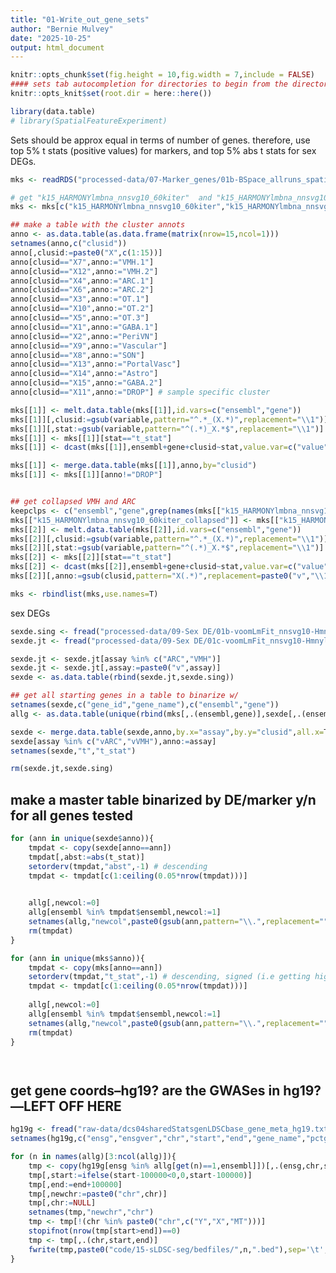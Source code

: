 ```yaml
---
title: "01-Write_out_gene_sets"
author: "Bernie Mulvey"
date: "2025-10-25"
output: html_document
---
```


```r
knitr::opts_chunk$set(fig.height = 10,fig.width = 7,include = FALSE)
#### sets tab autocompletion for directories to begin from the directory containing the .Rproj session, instead of the script's directory if different
knitr::opts_knit$set(root.dir = here::here())

library(data.table)
# library(SpatialFeatureExperiment)

```

Sets should be approx equal in terms of number of genes. therefore, use top 5% t stats (positive values) for markers, and top 5% abs t stats for sex DEGs. 

```r
mks <- readRDS("processed-data/07-Marker_genes/01b-BSpace_allruns_spatialLIBD-regwrap-enrichment_full.RDS")

# get "k15_HARMONYlmbna_nnsvg10_60kiter"  and "k15_HARMONYlmbna_nnsvg10_60kiter_collapsed" 
mks <- mks[c("k15_HARMONYlmbna_nnsvg10_60kiter","k15_HARMONYlmbna_nnsvg10_60kiter_collapsed")]

## make a table with the cluster annots
anno <- as.data.table(as.data.frame(matrix(nrow=15,ncol=1)))
setnames(anno,c("clusid"))
anno[,clusid:=paste0("X",c(1:15))]
anno[clusid=="X7",anno:="VMH.1"]
anno[clusid=="X12",anno:="VMH.2"]
anno[clusid=="X4",anno:="ARC.1"]
anno[clusid=="X6",anno:="ARC.2"]
anno[clusid=="X3",anno:="OT.1"]
anno[clusid=="X10",anno:="OT.2"]
anno[clusid=="X5",anno:="OT.3"]
anno[clusid=="X1",anno:="GABA.1"]
anno[clusid=="X2",anno:="PeriVN"]
anno[clusid=="X9",anno:="Vascular"]
anno[clusid=="X8",anno:="SON"]
anno[clusid=="X13",anno:="PortalVasc"]
anno[clusid=="X14",anno:="Astro"]
anno[clusid=="X15",anno:="GABA.2"]
anno[clusid=="X11",anno:="DROP"] # sample specific cluster

mks[[1]] <- melt.data.table(mks[[1]],id.vars=c("ensembl","gene"))
mks[[1]][,clusid:=gsub(variable,pattern="^.*_(X.*)",replacement="\\1")]
mks[[1]][,stat:=gsub(variable,pattern="^(.*)_X.*$",replacement="\\1")]
mks[[1]] <- mks[[1]][stat=="t_stat"]
mks[[1]] <- dcast(mks[[1]],ensembl+gene+clusid~stat,value.var=c("value"))

mks[[1]] <- merge.data.table(mks[[1]],anno,by="clusid")
mks[[1]] <- mks[[1]][anno!="DROP"]


## get collapsed VMH and ARC
keepclps <- c("ensembl","gene",grep(names(mks[["k15_HARMONYlmbna_nnsvg10_60kiter_collapsed"]]),pattern="XARC|XVMH",value=T))
mks[["k15_HARMONYlmbna_nnsvg10_60kiter_collapsed"]] <- mks[["k15_HARMONYlmbna_nnsvg10_60kiter_collapsed"]][,..keepclps]
mks[[2]] <- melt.data.table(mks[[2]],id.vars=c("ensembl","gene"))
mks[[2]][,clusid:=gsub(variable,pattern="^.*_(X.*)",replacement="\\1")]
mks[[2]][,stat:=gsub(variable,pattern="^(.*)_X.*$",replacement="\\1")]
mks[[2]] <- mks[[2]][stat=="t_stat"]
mks[[2]] <- dcast(mks[[2]],ensembl+gene+clusid~stat,value.var=c("value"))
mks[[2]][,anno:=gsub(clusid,pattern="X(.*)",replacement=paste0("v","\\1"))]

mks <- rbindlist(mks,use.names=T)
```

sex DEGs
```r
sexde.sing <- fread("processed-data/09-Sex DE/01b-voomLmFit_nnsvg10-HmnylmbNA-BS-15-singleClusts_ARC2fixed.txt")
sexde.jt <- fread("processed-data/09-Sex DE/01c-voomLmFit_nnsvg10-HmnylmbNA-BS-15-VMHARCclpsd.txt")

sexde.jt <- sexde.jt[assay %in% c("ARC","VMH")]
sexde.jt <- sexde.jt[,assay:=paste0("v",assay)]
sexde <- as.data.table(rbind(sexde.jt,sexde.sing))

## get all starting genes in a table to binarize w/
setnames(sexde,c("gene_id","gene_name"),c("ensembl","gene"))
allg <- as.data.table(unique(rbind(mks[,.(ensembl,gene)],sexde[,.(ensembl,gene)])))

sexde <- merge.data.table(sexde,anno,by.x="assay",by.y="clusid",all.x=T)
sexde[assay %in% c("vARC","vVMH"),anno:=assay]
setnames(sexde,"t","t_stat")

rm(sexde.jt,sexde.sing)
```

## make a master table binarized by DE/marker y/n for all genes tested
```r
for (ann in unique(sexde$anno)){
    tmpdat <- copy(sexde[anno==ann])
    tmpdat[,abst:=abs(t_stat)]
    setorderv(tmpdat,"abst",-1) # descending
    tmpdat <- tmpdat[c(1:ceiling(0.05*nrow(tmpdat)))]
    

    allg[,newcol:=0]
    allg[ensembl %in% tmpdat$ensembl,newcol:=1]
    setnames(allg,"newcol",paste0(gsub(ann,pattern="\\.",replacement=""),"_sexDE"))
    rm(tmpdat)
}

for (ann in unique(mks$anno)){
    tmpdat <- copy(mks[anno==ann])
    setorderv(tmpdat,"t_stat",-1) # descending, signed (i.e getting highly + enriched genes)
    tmpdat <- tmpdat[c(1:ceiling(0.05*nrow(tmpdat)))]
  
    allg[,newcol:=0]
    allg[ensembl %in% tmpdat$ensembl,newcol:=1]
    setnames(allg,"newcol",paste0(gsub(ann,pattern="\\.",replacement=""),"_mk"))
    rm(tmpdat)
}




```
  
## get gene coords--hg19? are the GWASes in hg19?---LEFT OFF HERE
```r
hg19g <- fread("raw-data/dcs04sharedStatsgenLDSCbase_gene_meta_hg19.txt")
setnames(hg19g,c("ensg","ensgver","chr","start","end","gene_name","pctgc","gtype","entrez"))

for (n in names(allg)[3:ncol(allg)]){
    tmp <- copy(hg19g[ensg %in% allg[get(n)==1,ensembl]])[,.(ensg,chr,start,end)]
    tmp[,start:=ifelse(start-100000<0,0,start-100000)]
    tmp[,end:=end+100000]
    tmp[,newchr:=paste0("chr",chr)]
    tmp[,chr:=NULL]
    setnames(tmp,"newchr","chr")
    tmp <- tmp[!(chr %in% paste0("chr",c("Y","X","MT")))]
    stopifnot(nrow(tmp[start>end])==0)
    tmp <- tmp[,.(chr,start,end)]
    fwrite(tmp,paste0("code/15-sLDSC-seg/bedfiles/",n,".bed"),sep='\t',quote=F,row.names=F,col.names=F)
}
```
